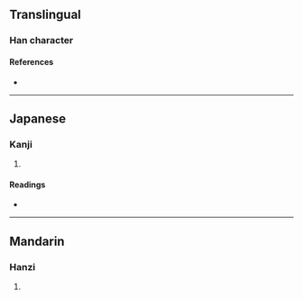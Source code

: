{{character info/new}}
==Translingual==

===Han character===
{{Han char|rn=19|rad=力|as=07|sn=9|four=24627|canj=HRKS|ids=⿰告力}}

====References====
* {{Han ref|kx=0147.260|dkj=02350|dj=0332.070|hdz=10371.070|uh=52C2|ud=21186|bh=CDF3|bd=52723}}

----

==Japanese==

===Kanji===
{{ja-kanji|grade=|rs=力07}}

# {{rfdef|ja|sort=力07}}

====Readings====
* {{ja-readings|on=[[こう]] (kō), [[ごう]] (gō)|kun=}}

----

==Mandarin==

===Hanzi===
{{cmn-hanzi|pin=[[chì]] ([[chi4]]), [[háo]] ([[hao2]])|wg=ch'ih<sup>4</sup>, hao<sup>2</sup>}}

# {{rfdef|cmn|sort=力07}}